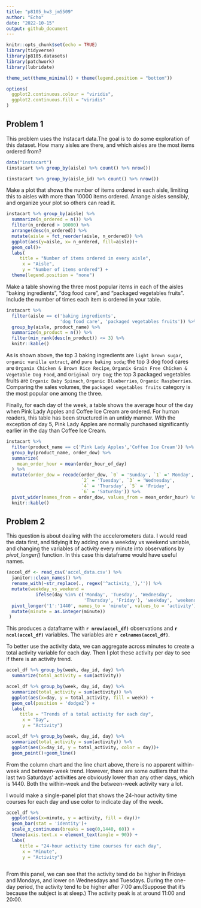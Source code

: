 ```yaml
---
title: "p8105_hw3_jm5509"
author: "Echo"
date: "2022-10-15"
output: github_document
---
```


```r
knitr::opts_chunk$set(echo = TRUE)
library(tidyverse)
library(p8105.datasets)
library(patchwork)
library(lubridate)

theme_set(theme_minimal() + theme(legend.position = "bottom"))

options(
  ggplot2.continuous.colour = "viridis",
  ggplot2.continuous.fill = "viridis"
)
```

## Problem 1
This problem uses the Instacart data.The goal is to do some exploration of this dataset.
How many aisles are there, and which aisles are the most items ordered from?
```r
data("instacart")
(instacart %>% group_by(aisle) %>% count() %>% nrow())
```

```r
(instacart %>% group_by(aisle_id) %>% count() %>% nrow())
```
Make a plot that shows the number of items ordered in each aisle, limiting this to aisles with more than 10000 items ordered. Arrange aisles sensibly, and organize your plot so others can read it.
```r
instacart %>% group_by(aisle) %>% 
  summarize(n_ordered = n()) %>% 
  filter(n_ordered > 10000) %>% 
  arrange(desc(n_ordered)) %>% 
  mutate(aisle = fct_reorder(aisle, n_ordered)) %>% 
  ggplot(aes(y=aisle, x= n_ordered, fill=aisle))+
  geom_col()+
  labs(
     title = "Number of items ordered in every aisle",
      x = "Aisle",
      y = "Number of items ordered") +
  theme(legend.position = "none")
```
Make a table showing the three most popular items in each of the aisles “baking ingredients”, “dog food care”, and “packaged vegetables fruits”. Include the number of times each item is ordered in your table.
```r
instacart %>% 
  filter(aisle == c('baking ingredients', 
                    'dog food care', 'packaged vegetables fruits')) %>%
  group_by(aisle, product_name) %>% 
  summarize(n_product = n()) %>% 
  filter(min_rank(desc(n_product)) <= 3) %>% 
  knitr::kable()
```
As is shown above, the top 3 baking ingredients are `light brown sugar`, `organic vanilla extract`, and `pure baking soda`; the top 3 dog food cares are `Organix Chicken & Brown Rice Recipe`, `Organix Grain Free Chicken & Vegetable Dog Food`, and `Original Dry Dog`; the top 3 packaged vegetables fruits are `Organic Baby Spinach`, `Organic Blueberries`, `Organic Raspberries`. Comparing the sales volumes, the `packaged vegetables fruits` category is the most popular one among the three.

Finally, for each day of the week, a table shows the average hour of the day when Pink Lady Apples and Coffee Ice Cream are ordered. For human readers, this table has been structured in an untidy manner. With the exception of day 5, Pink Lady Apples are normally purchased significantly earlier in the day than Coffee Ice Cream.
```r
instacart %>% 
  filter(product_name == c('Pink Lady Apples','Coffee Ice Cream')) %>% 
  group_by(product_name, order_dow) %>% 
  summarize(
    mean_order_hour = mean(order_hour_of_day)
  ) %>% 
  mutate(order_dow = recode(order_dow, `0` = 'Sunday', `1` =' Monday',
                            `2` = 'Tuesday', `3` = 'Wednesday',
                            `4` = 'Thursday', `5` = 'Friday',
                            `6` = 'Saturday')) %>% 
  pivot_wider(names_from = order_dow, values_from = mean_order_hour) %>% 
  knitr::kable()
```
## Problem 2
This question is about dealing with the accelerometers data. I would read the data first, 
and tidying it by adding one  a weekday vs weekend variable, and changing the variables of activity every minute into observations by *pivot_longer()* function. In this case this dataframe
would have useful names.
```r
(accel_df <- read_csv('accel_data.csv') %>% 
  janitor::clean_names() %>% 
  rename_with(~str_replace(., regex('^activity_'),'')) %>% 
  mutate(weekday_vs_weekend =
           ifelse(day %in% c('Monday', 'Tuesday', 'Wednesday',
                             'Thursday', 'Friday'), 'weekday', 'weekend')) %>% 
  pivot_longer('1':'1440', names_to = 'minute', values_to = 'activity') %>% 
  mutate(minute = as.integer(minute)) 
 )
```
This produces a dataframe with **`r nrow(accel_df)`** observations and **`r ncol(accel_df)`** variables. The variables are **`r colnames(accel_df)`**.

To better use the activity data, we can aggregate across minutes to create a total activity variable for each day. Then I plot these activity per day to see if there is an activity trend.
```r

accel_df %>% group_by(week, day_id, day) %>% 
  summarize(total_activity = sum(activity))

accel_df %>% group_by(week, day_id, day) %>% 
  summarize(total_activity = sum(activity)) %>% 
  ggplot(aes(x=day, y = total_activity, fill = week)) +
  geom_col(position = 'dodge2') +
  labs(
     title = "Trends of a total activity for each day",
      x = "Day",
      y = "Activity") 

accel_df %>% group_by(week, day_id, day) %>% 
  summarize(total_activity = sum(activity)) %>% 
  ggplot(aes(x=day_id, y = total_activity, color = day))+
  geom_point()+geom_line()
```

From the column chart and the line chart above, there is no apparent within-week and between-week trend. However, there are some outliers that the last two Saturdays' activities are obviously lower than any other days, which is 1440. Both the within-week and the between-week activity vary a lot.

I would make a single-panel plot that shows the 24-hour activity time courses for each day and use color to indicate day of the week.
```r
accel_df %>% 
  ggplot(aes(x=minute, y = activity, fill = day))+
  geom_bar(stat = 'identity')+
  scale_x_continuous(breaks = seq(0,1440, 60)) + 
  theme(axis.text.x = element_text(angle = 90)) +
  labs(
     title = "24-hour activity time courses for each day",
      x = "Minute",
      y = "Activity") 
  
```

From this panel, we can see that the activity tend do be higher in Fridays and Mondays, and lower on Wednesdays and Tuesdays. During the one-day period, the activity tend to be higher after 7:00 am.(Suppose that it's because the subject is at sleep.) The activity peak is at around 11:00 and 20:00.